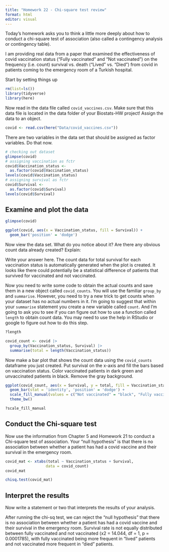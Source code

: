 ```yaml
---
title: "Homework 22 - Chi-square test review"
format: html
editor: visual
---
```


Today's homework asks you to think a little more deeply about how to conduct a chi-square test of association (also called a contingency analysis or contingency table).

I am providing real data from a paper that examined the effectiveness of covid vaccination status ("Fully vaccinated" and "Not vaccinated") on the frequency (i.e. count) survival vs. death ("Lived" vs. "Died") from covid in patients coming to the emergency room of a Turkish hospital.

Start by setting things up

```r
rm(list=ls())
library(tidyverse)
library(here)
```

Now read in the data file called `covid_vaccines.csv`. Make sure that this data file is located in the data folder of your Biostats-HW project! Assign the data to an object.

```r
covid <- read.csv(here("Data/covid_vaccines.csv"))
```

There are two variables in the data set that should be assigned as factor variables. Do that now.

```r
# checking out dataset
glimpse(covid)
# assigning vaccination as fctr
covid$Vaccination_status <- 
  as.factor(covid$Vaccination_status)
levels(covid$Vaccination_status)
# assigning survival as fctr
covid$Survival <- 
  as.factor(covid$Survival)
levels(covid$Survival)
```

## Examine and plot the data

```r
glimpse(covid)

ggplot(covid, aes(x = Vaccination_status, fill = Survival)) +
  geom_bar('position' = 'dodge')
```

Now view the data set. What do you notice about it? Are there any obvious count data already created? Explain:

Write your answer here. The count data for total survival for each vaccination status is automatically generated when the plot is created. It looks like there could potentially be a statistical difference of patients that survived for vaccinated and not vaccinated.

Now you need to write some code to obtain the actual counts and save them in a new object called `covid_counts`. You will use the familiar `group_by` and `summarise`. However, you need to try a new trick to get counts when your dataset has no actual numbers in it. I'm going to suggest that within your `summarise` statement you create a new variable called `count`. And I'm going to ask you to see if you can figure out how to use a function called `length` to obtain count data. You may need to use the help in RStudio or google to figure out how to do this step.

```r
?length

covid_count <- covid |>
  group_by(Vaccination_status, Survival) |>
  summarise(total = length(Vaccination_status)) 
```

Now make a bar plot that shows the count data using the `covid_counts` dataframe you just created. Put survival on the x-axis and fill the bars based on vaccination status. Color vaccinated patients in dark green and unvaccinated patients in black. Remove the gray background.

```r
ggplot(covid_count, aes(x = Survival, y = total, fill = Vaccination_status)) +
  geom_bar(stat = 'identity', 'position' = 'dodge') +
  scale_fill_manual(values = c("Not vaccinated" = "black", "Fully vaccinated" = "darkgreen")) +
  theme_bw()

?scale_fill_manual
```

## Conduct the Chi-square test

Now use the information from Chapter 5 and Homework 21 to conduct a Chi-square test of association. Your "null hypothesis" is that there is no association between whether a patient has had a covid vaccine and their survival in the emergency room.

```r
covid_mat <- xtabs(total ~ Vaccination_status + Survival, 
                  data = covid_count)
covid_mat
```

```r
chisq.test(covid_mat)
```

## Interpret the results

Now write a statement or two that interprets the results of your analysis.

After running the chi-sq test, we can reject the "null hypothesis" that there is no association between whether a patient has had a covid vaccine and their survival in the emergency room. Survival rate is not equally distributed between fully vaccinated and not vaccinated (x2 = 14.044, df = 1, p = 0.0001785), with fully vaccinated being more frequent in "lived" patients and not vaccinated more frequent in "died" patients.
